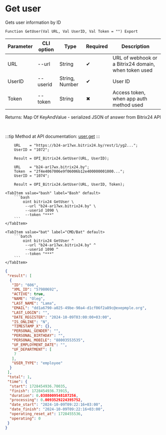 ﻿---
sidebar_position: 2
---


# Get user
 Gets user information by ID



`Function GetUser(Val URL, Val UserID, Val Token = "") Export`

  | Parameter | CLI option | Type | Required | Description |
  |-|-|-|-|-|
  | URL | --url | String | &#x2714; | URL of webhook or a Bitrix24 domain, when token used |
  | UserID | --userid | String, Number | &#x2714; | User ID |
  | Token | --token | String | &#x2716; | Access token, when app auth method used |

  
  Returns:  Map Of KeyAndValue - serialized JSON of answer from Bitrix24 API

<br/>

:::tip
Method at API documentation: [user.get](https://dev.1c-bitrix.ru/rest_help/users/user_get.php)
:::
<br/>


```bsl title="1C:Enterprise/OneScript code example"
    URL    = "https://b24-ar17wx.bitrix24.by/rest/1/yg2...";
    UserID = "1072";

    Result = OPI_Bitrix24.GetUser(URL, UserID);

    URL    = "b24-ar17wx.bitrix24.by";
    Token  = "2f4e4067006e9f06006b12e400000001000...";
    UserID = "1074";

    Result = OPI_Bitrix24.GetUser(URL, UserID, Token);
```
 

 <Tabs>
  
    <TabItem value="bash" label="Bash" default>
        ```bash
            oint bitrix24 GetUser \
             --url "b24-ar17wx.bitrix24.by" \
             --userid 1090 \
             --token "***"
        ```
    </TabItem>
  
    <TabItem value="bat" label="CMD/Bat" default>
        ```batch
            oint bitrix24 GetUser ^
             --url "b24-ar17wx.bitrix24.by" ^
             --userid 1090 ^
             --token "***"
        ```
    </TabItem>
</Tabs>


```json title="Result"
{
 "result": [
  {
   "ID": "606",
   "XML_ID": "57980692",
   "ACTIVE": true,
   "NAME": "Oleg",
   "LAST_NAME": "Lama",
   "EMAIL": "dd1a6790-a025-49be-90a4-d1cf06f2a89c@exepmple.org",
   "LAST_LOGIN": "",
   "DATE_REGISTER": "2024-10-09T03:00:00+03:00",
   "IS_ONLINE": "N",
   "TIMESTAMP_X": {},
   "PERSONAL_GENDER": "",
   "PERSONAL_BIRTHDAY": "",
   "PERSONAL_MOBILE": "88003553535",
   "UF_EMPLOYMENT_DATE": "",
   "UF_DEPARTMENT": [
    7
   ],
   "USER_TYPE": "employee"
  }
 ],
 "total": 1,
 "time": {
  "start": 1728454936.70035,
  "finish": 1728454936.73915,
  "duration": 0.0388009548187256,
  "processing": 0.0093529224395752,
  "date_start": "2024-10-09T09:22:16+03:00",
  "date_finish": "2024-10-09T09:22:16+03:00",
  "operating_reset_at": 1728455536,
  "operating": 0
 }
}
```
